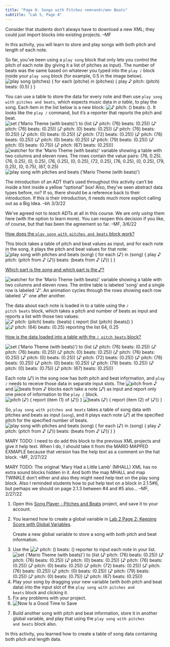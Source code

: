 ```yaml
---
title: "Page 8: Songs with Pitches <em>and</em> Beats"
subtitle: "Lab 5, Page 8"
---
```


::: todo
Consider that students don't always have to download a new XML; they could just import blocks into existing projects. --MF
:::

::: learn
In this activity, you will learn to store and play songs with both pitch and length of each note.
:::

<p>So far, you've been using a <code>play song</code> block that only lets you control the pitch of each note (by giving it a list of pitches as input). The number of beats was the same based on whatever you typed into the <code>play ♪</code> block inside your <code>play song</code> block (for example, 0.5 in the image below).<br /> <img src="/img/U2/lab01/play-song-definition.png" title="/img/U2/lab01/play-song-definition.png" alt="play song (pitches) {
for each (pitche) in (pitches) {
play ♪ pitch: (pitch) beats: (0.5)
}
}" class="indent"/></p>

<p>You can use a table to store the data for every note and then use <code>play song with pitches and beats</code>, which expects music data <em>in a table</em>, to play the song. Each item in the list below is a new block: <img src="/img/U2/lab01/note-pitch-beats.png" title="♪ pitch: () beats: ()" alt="♪ pitch: () beats: ()" class="inline nopadtb"/>. It looks like the <code>play ♪</code> command, but it's a reporter that reports the pitch and beat.<br /> <img src="/img/U2/lab01/set-mario-beats.png" title="set (&apos;Mario Theme (with beats)&apos;) to (list (♪ pitch: (76) beats: (0.25)) (♪ pitch: (76) beats: (0.25)) (♪ pitch: (0) beats: (0.25)) (♪ pitch: (76) beats: (0.25)) (♪ pitch: (0) beats: (0.25)) (♪ pitch: (72) beats: (0.25)) (♪ pitch: (76) beats: (0.25)) (♪ pitch: (0) beats: (0.25)) (♪ pitch: (79) beats: (0.25)) (♪ pitch: (0) beats: (0.75)) (♪ pitch: (67) beats: (0.25)))" alt="set (&apos;Mario Theme (with beats)&apos;) to (list (♪ pitch: (76) beats: (0.25)) (♪ pitch: (76) beats: (0.25)) (♪ pitch: (0) beats: (0.25)) (♪ pitch: (76) beats: (0.25)) (♪ pitch: (0) beats: (0.25)) (♪ pitch: (72) beats: (0.25)) (♪ pitch: (76) beats: (0.25)) (♪ pitch: (0) beats: (0.25)) (♪ pitch: (79) beats: (0.25)) (♪ pitch: (0) beats: (0.75)) (♪ pitch: (67) beats: (0.25)))" class="indent"/> <img src="/img/U2/lab01/mario-beats-watcher.png" title="watcher for the &apos;Mario Theme (with beats)&apos; variable showing a table with two columns and eleven rows. The rows contain the value pairs: (76, 0.25), (76, 0.25), (0, 0.25), (76, 0.25), (0, 0.25), (72, 0.25), (76, 0.25), (0, 0.25), (79, 0.25), (0, 0.75), (67, 0.25)" alt="watcher for the &apos;Mario Theme (with beats)&apos; variable showing a table with two columns and eleven rows. The rows contain the value pairs: (76, 0.25), (76, 0.25), (0, 0.25), (76, 0.25), (0, 0.25), (72, 0.25), (76, 0.25), (0, 0.25), (79, 0.25), (0, 0.75), (67, 0.25)" class="indent noshadow"/> <img src="/img/U2/lab01/play-song-beats-mario.png" title="play song with pitches and beats (&apos;Mario Theme (with beats)&apos;)" alt="play song with pitches and beats (&apos;Mario Theme (with beats)&apos;)" class="indent"/></p>

::: todo
<p>The introduction of an ADT that's used throughout this activity can't be inside a hint inside a yellow "optional" box! Also, they've seen abstract data types before, no? If so, there should be a reference back to their introduction. If this <em>is</em> their introduction, it needs much more explicit calling out as a Big Idea. --bh 3/3/22</p>

<p>We've agreed not to <em>teach</em> ADTs at all in this course. We are only <em>using</em> them here (with the option to learn more). You can reopen this decision if you like, of course, but that has been the agreement so far. --MF, 3/6/22</p>
:::

::: endnote
<p><a href="#hint-play-beats" data-bs-toggle="collapse" title="How does the PLAY SONG WITH PITCHES AND BEATS block work?">How does the <code>play song with pitches and beats</code> block work?</a></p>

::: {#hint-play-beats .collapse}
<p>This block takes a table of pitch and beat values as input, and for each note in the song, it plays the pitch and beat values for that note:<br /> <img src="/img/U2/lab01/play-song-beats-definition.png" title="play song with pitches and beats (song) {
for each (♪) in (song) {
play ♪ pitch: (pitch from ♪ (♪)) beats: (beats from ♪ (♪))
}
}" alt="play song with pitches and beats (song) {
for each (♪) in (song) {
play ♪ pitch: (pitch from ♪ (♪)) beats: (beats from ♪ (♪))
}
}" class="indent"/></p>

<p><a href="#hint-block-vars" data-bs-toggle="collapse" title="Which part of the data is the song and which part is the ♪?">Which part is the <var>song</var> and which part is the <var>♪</var>?</a></p>

::: {#hint-block-vars .collapse}
<img src="/img/U2/lab01/mario-beats-watcher-labeled.gif" title="watcher for the &apos;Mario Theme (with beats)&apos; variable showing a table with two columns and eleven rows. The entire table is labeled &apos;song&apos; and a single row is labeled &apos;♪&apos;. An animation cycles through the rows showing each row labeled &apos;♪&apos; one after another." alt="watcher for the &apos;Mario Theme (with beats)&apos; variable showing a table with two columns and eleven rows. The entire table is labeled &apos;song&apos; and a single row is labeled &apos;♪&apos;. An animation cycles through the rows showing each row labeled &apos;♪&apos; one after another." class="noshadow indent"/>
:::

<p>

The data about each note is loaded in to a table using the <code>♪ pitch beats</code> block, which takes a pitch and number of beats as input and reports a list with those two values:<br /> <img src="/img/U2/lab01/note-pitch-beats-definition.png" title="♪ pitch: (pitch) beats: (beats) {
report (list (pitch) (beats))
}" alt="♪ pitch: (pitch) beats: (beats) {
report (list (pitch) (beats))
}" class="indent"/> <img src="/img/U2/lab01/note-pitch-beats-reporting.png" title="♪ pitch: (64) beats: (0.25) reporting the list 64, 0.25" alt="♪ pitch: (64) beats: (0.25) reporting the list 64, 0.25" class="indent"/>

<p><a href="#hint-loading" data-bs-toggle="collapse" title="How is the data loaded into a table with the ♪ PITCH BEATS block?">How is the data loaded into a table with the <code>♪ pitch beats</code> block?</a></p>

::: {#hint-loading .collapse}
<img src="/img/U2/lab01/set-mario-beats.png" title="set (&apos;Mario Theme (with beats)&apos;) to (list (♪ pitch: (76) beats: (0.25)) (♪ pitch: (76) beats: (0.25)) (♪ pitch: (0) beats: (0.25)) (♪ pitch: (76) beats: (0.25)) (♪ pitch: (0) beats: (0.25)) (♪ pitch: (72) beats: (0.25)) (♪ pitch: (76) beats: (0.25)) (♪ pitch: (0) beats: (0.25)) (♪ pitch: (79) beats: (0.25)) (♪ pitch: (0) beats: (0.75)) (♪ pitch: (67) beats: (0.25)))" alt="set (&apos;Mario Theme (with beats)&apos;) to (list (♪ pitch: (76) beats: (0.25)) (♪ pitch: (76) beats: (0.25)) (♪ pitch: (0) beats: (0.25)) (♪ pitch: (76) beats: (0.25)) (♪ pitch: (0) beats: (0.25)) (♪ pitch: (72) beats: (0.25)) (♪ pitch: (76) beats: (0.25)) (♪ pitch: (0) beats: (0.25)) (♪ pitch: (79) beats: (0.25)) (♪ pitch: (0) beats: (0.75)) (♪ pitch: (67) beats: (0.25)))" class="indent"/>
:::

</p>

<p>Each note (<var>♪</var>) in the song now has both pitch and beat information, and <code>play ♪</code> needs to receive those data in separate input slots. The <img src="/img/U2/lab01/pitch.png" title="pitch from ♪" alt="pitch from ♪" class="inline nopadtb"/> and <img src="/img/U2/lab01/beats.png" title="beats from ♪" alt="beats from ♪" class="inline nopadtb"/> blocks each take a note (<var>♪</var>) as input and report only one piece of information to the <code>play ♪</code> block.<br /> <img src="/img/U2/lab01/pitch-definition.png" title="pitch (♪) {
report (item (1) of (♪))
}" alt="pitch (♪) {
report (item (1) of (♪))
}" class="indent"/> <img src="/img/U2/lab01/beats-definition.png" title="beats (♪) {
report (item (2) of (♪))
}" alt="beats (♪) {
report (item (2) of (♪))
}" class="indent"/></p>

<p>So, <code>play song with pitches and beats</code> takes a table of song data with pitches and beats as input (<code>song</code>), and it plays each note (<var>♪</var>) at the specified pitch for the specified number of beats.<br /> <img src="/img/U2/lab01/play-song-beats-definition.png" title="play song with pitches and beats (song) {
for each (♪) in (song) {
play ♪ pitch: (pitch from ♪ (♪)) beats: (beats from ♪ (♪))
}
}" alt="play song with pitches and beats (song) {
for each (♪) in (song) {
play ♪ pitch: (pitch from ♪ (♪)) beats: (beats from ♪ (♪))
}
}" class="indent"/></p>
:::
:::

::: todo
<p>MARY TODO: I need to do add this block to the previous XML projects and give it help text. When I do, I should take it from the MARIO MAPPED EXMAPLE because that version has the help text as a comment on the hat block. --MF, 2/27/22</p>

<p>MARY TODO: The original 'Mary Had a Little Lamb' (MHALL) XML has no extra sound blocks hidden in it. And both the map MHALL and map TWINKLE don't either and also they might need help text on the play song block. Also I reminded students how to put help text on a block in 2.1.5#6, but perhaps we should on page 2.1.3 between #4 and #5 also... --MF, 2/27/22</p>
:::

::: forYouToDo
<ol>

<li>Open this <a class="js-run snap-project" href="/prog/lab-5/song-player-pitches-beats.xml" title="Song Player - Pitches and Beats - Snap! project" target="_blank">Song Player - Pitches and Beats</a> project, and save it to your account.</li>

<li>

::: sidenote
You learned how to create a global variable in <a href="/lab-2/2-keeping-score.html" title="Lab 2 Page 2: Keeping Score with Global Variables">Lab 2 Page 2: Keeping Score with Global Variables</a>.
:::

Create a new global variable to store a song with both pitch and beat information.

</li>

<li>Use the <img src="/img/U2/lab01/note-pitch-beats.png" title="♪ pitch: () beats: ()" alt="♪ pitch: () beats: ()" class="inline nopadtb"/> reporter to input each note in your list. <img src="/img/U2/lab01/set-mario-beats.png" title="set (&apos;Mario Theme (with beats)&apos;) to (list (♪ pitch: (76) beats: (0.25)) (♪ pitch: (76) beats: (0.25)) (♪ pitch: (0) beats: (0.25)) (♪ pitch: (76) beats: (0.25)) (♪ pitch: (0) beats: (0.25)) (♪ pitch: (72) beats: (0.25)) (♪ pitch: (76) beats: (0.25)) (♪ pitch: (0) beats: (0.25)) (♪ pitch: (79) beats: (0.25)) (♪ pitch: (0) beats: (0.75)) (♪ pitch: (67) beats: (0.25)))" alt="set (&apos;Mario Theme (with beats)&apos;) to (list (♪ pitch: (76) beats: (0.25)) (♪ pitch: (76) beats: (0.25)) (♪ pitch: (0) beats: (0.25)) (♪ pitch: (76) beats: (0.25)) (♪ pitch: (0) beats: (0.25)) (♪ pitch: (72) beats: (0.25)) (♪ pitch: (76) beats: (0.25)) (♪ pitch: (0) beats: (0.25)) (♪ pitch: (79) beats: (0.25)) (♪ pitch: (0) beats: (0.75)) (♪ pitch: (67) beats: (0.25)))" class="indent"/></li>

<li>Play your song by dragging your new variable (with both pitch and beat data) into the input slot of the <code>play song with pitches and beats</code> block and clicking it.</li>

<li>Fix any problems with your project.</li>

<li><img src="/img/icons/save-now.png" title="Now Is a Good Time to Save" alt="Now Is a Good Time to Save" class="inline"/></li>

</ol>
:::

::: {.ifTime .show}
<ol start="7">

<li>Build another song with pitch and beat information, store it in another global variable, and play that using the <code>play song with pitches and beats</code> block also.</li>

</ol>
:::

::: learn
In this activity, you learned how to create a table of song data containing both pitch and length data.
:::
